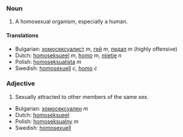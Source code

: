 ===Noun===

# A homosexual organism, especially a human.

====Translations====

*Bulgarian: [[хомосексуалист]] ''m'', [[гей]] ''m'', [[педал]] ''m'' (highly offensive)
*Dutch: [[homoseksueel]] ''m'', [[homo]] ''m'', [[mietje]] ''n''
*Polish: [[homoseksualista]] ''m''
*Swedish: [[homosexuell]] ''c'', [[homo]] ''c''

===Adjective===

# Sexually attracted to other members of the same sex.

*Bulgarian: [[хомосексуален]] ''m''
*Dutch: [[homoseksueel]]
*Polish: [[homoseksualny]] ''m''
*Swedish: [[homosexuell]]